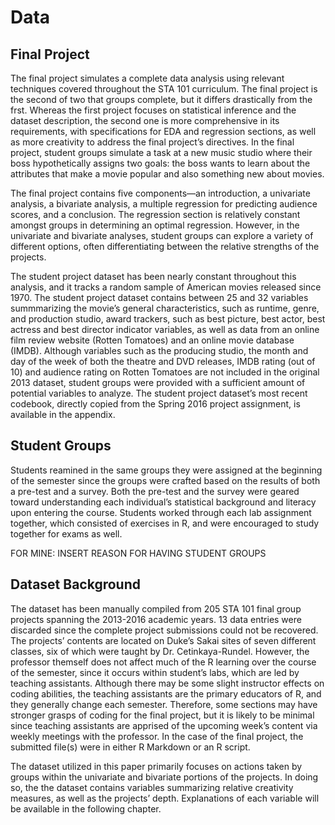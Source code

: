 # Data

## Final Project

The final project simulates a complete data analysis using relevant techniques 
covered throughout the STA 101 curriculum. The final project is the second of two
that groups complete, but it differs drastically from the frst. Whereas the first project
focuses on statistical inference and the dataset description, the second one is 
more comprehensive in its requirements, with specifications for EDA and regression
sections, as well as more creativity to address the final project's directives. 
In the final project, student groups simulate a task at a new music studio where
their boss hypothetically assigns two goals: the boss wants to learn about the
attributes that make a movie popular and also something new about movies. 

The final project contains five components—an introduction, a univariate analysis, 
a bivariate analysis, a multiple regression for predicting audience scores, and a 
conclusion. The regression section is relatively constant amongst groups in
determining an optimal regression. However, in the univariate and bivariate 
analyses, student groups can explore a variety of different options, often
differentiating between the relative strengths of the projects.

The student project dataset has been nearly constant throughout this analysis, 
and it tracks a random sample of American movies released since 1970. The student
project dataset contains between 25 and 32 variables summmarizing the movie's 
general characteristics, such as runtime, genre, and production studio, award 
trackers, such as best picture, best actor, best actress and best director
indicator variables, as well as data from an online film review website (Rotten 
Tomatoes) and an online movie database (IMDB). Although variables such as the 
producing studio, the month and day of the week of both the theatre and DVD releases, 
IMDB rating (out of 10) and audience rating on Rotten Tomatoes are not included 
in the original 2013 dataset, student groups were provided with a sufficient 
amount of potential variables to analyze. The student project dataset's most recent 
codebook, directly copied from the Spring 2016 project assignment, is available 
in the appendix.

## Student Groups

Students reamined in the same groups they were assigned at the beginning of 
the semester since the groups were crafted based on the results of both a pre-test
and a survey. Both the pre-test and the survey were geared toward understanding 
each individual's statistical background and literacy upon entering the course. 
Students worked through each lab assignment together, which consisted of exercises
in R, and were encouraged to study together for exams as well.

FOR MINE: INSERT REASON FOR HAVING STUDENT GROUPS

## Dataset Background

The dataset has been manually compiled from 205 STA 101 final group projects 
spanning the 2013-2016 academic years. 13 data entries were discarded since the
complete project submissions could not be recovered. The projects' contents are 
located on Duke's Sakai sites of seven different classes, six of which were taught
by Dr.  Cetinkaya-Rundel. However, the professor themself does not affect much 
of the R learning over the course of the semester, since it occurs within student's
labs, which are led by teaching assistants. Although there may be some slight 
instructor effects on coding abilities, the teaching assistants are the primary 
educators of R, and they generally change each semester. Therefore, some sections
may have stronger grasps of coding for the final project, but it is likely to be
minimal since teaching assistants are apprised of the upcoming week's content 
via weekly meetings with the professor. In the case of the final project, the 
submitted file(s) were in either R Markdown or an R script.

The dataset utilized in this paper primarily focuses on actions taken by groups 
within the univariate and bivariate portions of the projects. In doing so, the
the dataset contains variables summarizing relative creativity measures, as well
as the projects' depth. Explanations of each variable will be available in the 
following chapter.